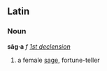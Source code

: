 ==Latin==
===Noun===
'''sāg·a''' ''f'' ''[[Wiktionary Appendix:Latin first declension|1st declension]]''

#a female [[sage]], fortune-teller